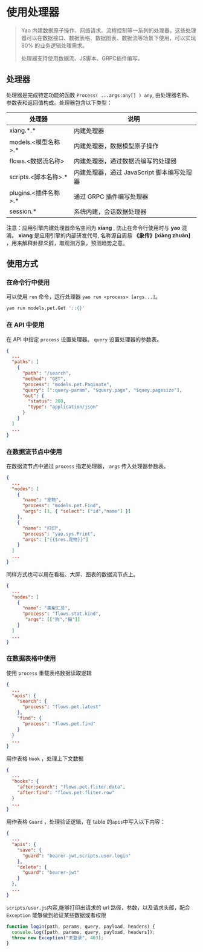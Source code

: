 # 使用处理器

<blockquote>
  <p>
    Yao
    内建数据原子操作、网络请求、流程控制等一系列的处理器。这些处理器可以在数据接口、数据表格、数据图表、数据流等场景下使用，可以实现
    80% 的业务逻辑处理需求。
  </p>
  <p>处理器支持使用数据流、JS脚本、GRPC插件编写。</p>
</blockquote>

## 处理器

处理器是完成特定功能的函数 `Process( ...args:any[] ) any`, 由处理器名称、参数表和返回值构成。处理器包含以下类型：

| 处理器                 | 说明                                       |
| ---------------------- | ------------------------------------------ |
| xiang.\*.\*            | 内建处理器                                 |
| models.<模型名称\>.\*  | 内建处理器，数据模型原子操作               |
| flows.<数据流名称\>    | 内建处理器，通过数据流编写的处理器         |
| scripts.<脚本名称\>.\* | 内建处理器，通过 JavaScript 脚本编写处理器 |
| plugins.<插件名称\>.\* | 通过 GRPC 插件编写处理器                   |
| session.\*             | 系统内建，会话数据处理器                   |

<Notice type="warning">
  注意：应用引擎内建处理器命名空间为 <strong>xiang</strong> ,
  防止在命令行使用时与
  <strong>yao</strong> 混淆。 <strong>xiang</strong> 是应用引擎的内部研发代号, 名称源自周易
  <strong>《象传》[xiàng zhuàn]</strong>
  ，用来解释卦辞爻辞，取观测万象，预测趋势之意。
</Notice>

## 使用方式

### 在命令行中使用

可以使用 `run` 命令，运行处理器 `yao run <process> [args...]`。

```bash
yao run models.pet.Get '::{}'
```

### 在 API 中使用

在 API 中指定 `process` 设置处理器。 `query` 设置处理器的参数表。

```json
{
  ...
  "paths": [
    {
      "path": "/search",
      "method": "GET",
      "process": "models.pet.Paginate",
      "query": [":query-param", "$query.page", "$quey.pagesize"],
      "out": {
        "status": 200,
        "type": "application/json"
      }
    }
  ]
  ...
}
```

### 在数据流节点中使用

在数据流节点中通过 `process` 指定处理器， `args` 传入处理器参数表。

```json
{
  ...
  "nodes": [
    {
      "name": "宠物",
      "process": "models.pet.Find",
      "args": [1, { "select": ["id","name"] }]
    },
    {
      "name": "打印",
      "process": "yao.sys.Print",
      "args": ["{{$res.宠物}}"]
    }
  ]
  ...
}
```

同样方式也可以用在看板、大屏、图表的数据流节点上。

```json
{
  ...
  "nodes": [
    {
      "name": "类型汇总",
      "process": "flows.stat.kind",
       "args": [["狗","猫"]]
    }
  ]
  ...
}
```

### 在数据表格中使用

使用 `process` 重载表格数据读取逻辑

```json
{
  ...
  "apis": {
    "search": {
      "process": "flows.pet.latest"
    },
    "find": {
      "process": "flows.pet.find"
    }
  }
  ...
}
```

用作表格 `Hook` ，处理上下文数据

```json
{
  ...
  "hooks": {
    "after:search": "flows.pet.fliter.data",
    "after:find": "flows.pet.fliter.row"
  }
  ...
}
```

用作表格 `Guard` ，处理验证逻辑，在 table 的`apis`中写入以下内容：

```json
{
  ...
  "apis": {
    "save": {
      "guard": "bearer-jwt,scripts.user.login"
    },
    "delete": {
      "guard": "bearer-jwt"
    }
  },
  ...
}
```

`scripts/user.js`内容,能够打印出请求的 url 路径，参数，以及请求头部，配合`Exception` 能够做到验证某些数据或者权限

```javascript
function login(path, params, query, payload, headers) {
  console.log([path, params, query, payload, headers]);
  throw new Exception("未登录", 403);
}
```

